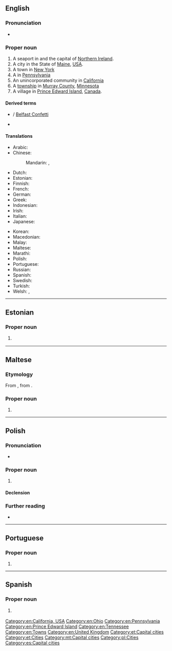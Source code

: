 ==English==
{{wikipedia}}

===Pronunciation===
* {{a|UK}} {{IPA|/ˈbɛl.fæst/|/ˈbɛl.fɑːst/|lang=en}}

===Proper noun===
{{en-proper noun}}

# A seaport in and the capital of [[Northern Ireland]].
# A city in the State of [[Maine]], [[USA]].
# A town in [[New York]]
# A {{w|census-designated place}} in [[Pennsylvania]]
# An unincorporated community in [[California]]
# A [[township]] in [[Murray County]], [[Minnesota]]
# A village in [[Prince Edward Island]], [[Canada]].

====Derived terms====
* {{l|en|Belfast confetti}} / [[Belfast Confetti]]
* {{l|en|Belfast sink}}

====Translations====
{{trans-top|capital of Northern Ireland}}
* Arabic: {{t|ar|بِلْفَاسْت|m}}
* Chinese:
*: Mandarin: {{t+|cmn|貝爾法斯特|sc=Hani}}, {{t+|cmn|贝尔法斯特|tr=Bèi'ěrfǎsītè|sc=Hani}}
* Dutch: {{t|nl|Belfast}}
* Estonian: {{t|et|Belfast}}
* Finnish: {{t+|fi|Belfast}}
* French: {{t+|fr|Belfast|m}}
* German: {{t+|de|Belfast|n}}
* Greek: {{t|el|Μπέλφαστ|m|sc=Grek}}
* Indonesian: {{t|id|Belfast}}
* Irish: {{t|ga|Béal Feirste|m}}
* Italian: {{t|it|Belfast|f}}
* Japanese: {{t|ja|ベルファスト|tr=Berufasuto|sc=Jpan}}
{{trans-mid}}
* Korean: {{t+|ko|벨파스트|tr=Belpaseuteu|sc=Kore}}
* Macedonian: {{t|mk|Белфаст|m}}
* Malay: {{t|ms|Belfast}}
* Maltese: {{t|mt|Belfast}}
* Marathi: {{t|mr|बेल्फास्ट|n|tr=belfāsṭa|sc=Deva}}
* Polish: {{t+|pl|Belfast|m}}
* Portuguese: {{t+|pt|Belfast}}
* Russian: {{t+|ru|Бе́лфаст|m}}
* Spanish: {{t+|es|Belfast}}
* Swedish: {{t|sv|Belfast}}
* Turkish: {{t|tr|Belfast}}
* Welsh: {{t|cy|Belffast|m}}, {{t|cy|Melfast|f}}
{{trans-bottom}}

{{topics|en|Cities in Maine, USA|Cities in Northern Ireland|Towns in New York}}

{{topics|en|Minnesota}}

[[Category:en:California, USA]]
[[Category:en:Ohio]]
[[Category:en:Pennsylvania]]
[[Category:en:Prince Edward Island]]
[[Category:en:Tennessee]]
[[Category:en:Towns]]
[[Category:en:United Kingdom]]

----

==Estonian==

===Proper noun===
{{head|et|proper noun}}

# {{l|en|Belfast}} {{gloss|capital of [[Northern Ireland]]}}

[[Category:et:Capital cities]]
[[Category:et:Cities]]

----

==Maltese==

===Etymology===
From {{etyl|en|mt}} {{m|en|Belfast}}, from {{etyl|ga|mt}}.

===Proper noun===
{{head|mt|proper noun|g=m}}

# {{l|en|Belfast}}

[[Category:mt:Capital cities]]

----

==Polish==
{{wikipedia|lang=pl}}

===Pronunciation===
* {{audio|Pl-Belfast.ogg|audio|lang=pl}}

===Proper noun===
{{head|pl|proper noun|g=m}}

# {{l|en|Belfast}} {{gloss|capital of Northern Ireland}}

====Declension====
{{pl-decl-noun-sing|Belfast|Belfastu|Belfastowi|Belfast|Belfastem|Belfaście|Belfaście}}

===Further reading===
* {{R:PWN}}

[[Category:pl:Cities]]

----

==Portuguese==

===Proper noun===
{{pt-proper noun|f}}

# {{place|pt|capital city|c/Northern Ireland|t1=Belfast}}

----

==Spanish==
{{wikipedia|lang=es}}

===Proper noun===
{{es-proper noun}}

# {{l|en|Belfast}} {{gloss|capital of Northern Ireland}}

[[Category:es:Capital cities]]